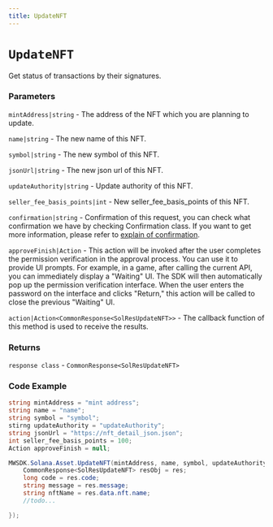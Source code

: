 ```yaml
---
title: UpdateNFT
---
```


# `UpdateNFT`
Get status of transactions by their signatures.
### Parameters
`mintAddress|string` - The address of the NFT which you are planning to update.

`name|string` - The new name of this NFT.

`symbol|string` - The new symbol of this NFT.

`jsonUrl|string` - The new json url of this NFT.

`updateAuthority|string` - Update authority of this NFT.

`seller_fee_basis_points|int` - New seller_fee_basis_points of this NFT.

`confirmation|string` - Confirmation of this request, you can check what confirmation we have by checking Confirmation class. If you want to get more information, please refer to [explain of confirmation](https://mirrorworld.fun/docs/api-reference/unity/configuration#confirmation).

`approveFinish|Action` - This action will be invoked after the user completes the permission verification in the approval process. You can use it to provide UI prompts. For example, in a game, after calling the current API, you can immediately display a "Waiting" UI. The SDK will then automatically pop up the permission verification interface. When the user enters the password on the interface and clicks "Return," this action will be called to close the previous "Waiting" UI.

`action|Action<CommonResponse<SolResUpdateNFT>>` - The callback function of this method is used to receive the results.

### Returns
`response class` - `CommonResponse<SolResUpdateNFT>`

### Code Example
```csharp
string mintAddress = "mint address";
string name = "name";
string symbol = "symbol";
stirng updateAuthority = "updateAuthority";
string jsonUrl = "https://nft_detail_json.json";
int seller_fee_basis_points = 100;
Action approveFinish = null;

MWSDK.Solana.Asset.UpdateNFT(mintAddress, name, symbol, updateAuthority, jsonUrl, 200, Confirmation.Default, approveFinish, (res) => {
    CommonResponse<SolResUpdateNFT> resObj = res;
    long code = res.code;
    string message = res.message;
    string nftName = res.data.nft.name;
    //todo...

});
```
